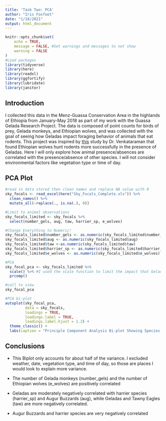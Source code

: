 ```yaml
---
title: 'Task Two: PCA'
author: "Iris Foxfoot"
date: "1/18/2021"
output: html_document
---
```


```r
knitr::opts_chunk$set(
	echo = TRUE,
	message = FALSE, #Set warnings and messages to not show
	warning = FALSE
)
#Load packages
library(tidyverse)
library(here)
library(readxl)
library(ggfortify)
library(lubridate)
library(janitor)
```

## Introduction
I collected this data in the Menz-Guassa Conservation Area in the highlands of Ethiopia from January-May 2018 as part of my work with the Guassa Gelada Research Project. The data is composed of point counts for birds of prey, Gelada monkeys, and Ethiopian wolves, and was collected with the goal of seeing how Geladas impact foraging behavior of animals that eat rodents. This project was inspired by [this](https://academic.oup.com/jmammal/article/96/1/129/864820) study by Dr. Venkataraman that found Ethiopian wolves hunt rodents more successfully in the presence of Geladas. Here I will only explore how animal presence/absences are correlated with the presence/absence of other species. I will not consider environmental factors like vegetation type or time of day. 

## PCA Plot
```r
#read in data stored then clean names and replace NA value with 0
sky_focals <- read_excel(here("Sky_Focals_Complete.xls")) %>% 
  clean_names() %>% 
  mutate_all(~replace(., is.na(.), 0))

#Limit to animal observations
sky_focals_limited <- sky_focals %>% 
  select(number_gels, aug, taw, harrier_sp, e_wolves)

#Change Everything to Numeric!
sky_focals_limited$number_gels <- as.numeric(sky_focals_limited$number_gels)
sky_focals_limited$aug <- as.numeric(sky_focals_limited$aug)
sky_focals_limited$taw <-as.numeric(sky_focals_limited$taw)
sky_focals_limited$harrier_sp <- as.numeric(sky_focals_limited$harrier_sp)
sky_focals_limited$e_wolves <- as.numeric(sky_focals_limited$e_wolves)

#PCA
sky_focal_pca <- sky_focals_limited %>%
  scale() %>% #I used the scale function to limit the impact that Geladas would have on the variance. It is normal to have 300+ Geladas in a troop, but not normal for birds of prey to group together.
  prcomp()

#call to view
sky_focal_pca

#PCA bi-plot
autoplot(sky_focal_pca, 
         data = sky_focals,
         loadings = TRUE, 
         loadings.label = TRUE,
         loadings.label.hjust = 1.2) +
  theme_classic() +
  labs(caption = "Principle Component Analysis Bi-plot Showing Species Associations in the Highlands of Ethiopia. Data and Graph: Iris foxfoot") 
```

## Conclusions
- This Biplot only accounts for about half of the variance. I excluded weather, date, vegetation type, and time of day, so those are places I would look to explain more variance.

- The number of Gelada monkeys (number_gels) and the number of Ethiopian wolves (e_wolves) are positively correlated

- Geladas are moderately negatively correlated with harrier species (harrier_sp) and Augur Buzzards (aug), while Geladas and Tawny Eagles (taw) are more negatively correlated.

- Augur Buzzards and harrier species are very negatively correlated
